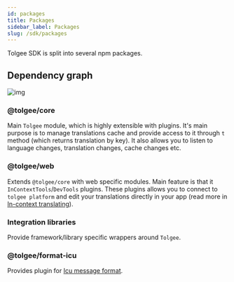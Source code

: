 ```yaml
---
id: packages
title: Packages
sidebar_label: Packages
slug: /sdk/packages
---
```


Tolgee SDK is split into several npm packages.

## Dependency graph

![img](/img/docs/web/packages.svg)

### @tolgee/core

Main `Tolgee` module, which is highly extensible with plugins. It's main purpose is to manage translations cache
and provide access to it through `t` method (which returns translation by key). It also allows you to listen
to language changes, translation changes, cache changes etc.

### @tolgee/web

Extends `@tolgee/core` with web specific modules. Main feature is that it `InContextTools`/`DevTools` plugins.
These plugins allows you to connect to `tolgee platform` and edit your translations directly in your app
(read more in [In-context translating](/in_context.mdx)).

### Integration libraries

Provide framework/library specific wrappers around `Tolgee`.

### @tolgee/format-icu

Provides plugin for [Icu message format](/platform/icu_message_format).

